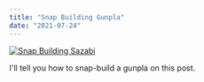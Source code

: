 ```yaml
---
title: "Snap Building Gunpla"
date: "2021-07-24"
---
```


[![Snap Building Sazabi](./images/sazabi.PNG)](https://www.youtube.com/watch?v=KHuUPh-kArA)

I'll tell you how to snap-build a gunpla on this post.